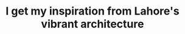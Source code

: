 ---
title: "I get my inspiration from Lahore's vibrant architecture"
publishedAt: "2024-04-08"
images:
  - "/images/projects/project-01/cover-04.jpg"
---